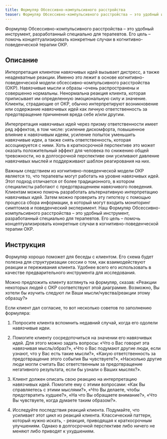 ```yaml
---
title: Формуляр Обсессивно-компульсивного расстройства
teaser: Формуляр Обсессивно-компульсивного расстройства – это удобный инструмент, разработанный специально для терапевтов. Его цель – помочь концептуализировать конкретные случаи в когнитивно-поведенческой терапии ОКР.
---
```


Формуляр Обсессивно-компульсивного расстройства – это удобный инструмент, разработанный специально для терапевтов. Его цель – помочь концептуализировать конкретные случаи в когнитивно-поведенческой терапии ОКР.

## Описание

Интерпретация клиентом навязчивых идей вызывает дистресс, а также
неадекватные реакции. Именно это лежит в основе когнитивно-поведенческой
модели обсессивно-компульсивного расстройства (ОКР). Навязчивые мысли и
образы –очень распространены и совершенно нормальны. Ненормальна реакция
клиента, которая приписывает им определенную эмоциональную силу и
значение. Клиенты, страдающие от ОКР, обычно интерпретируют
возникновение или содержание навязчивых идей как личную ответственность
за предотвращение причинения вреда себе и/или другим.

Интерпретация навязчивых идей через призму ответственности имеет ряд
эффектов, в том числе: усиление дискомфорта, повышенное влияние к
навязчивым идеям, усиление попыток уменьшить навязчивые идеи, а также
снять ответственность, которая ассоциируется с ними. Хоть в
краткосрочной перспективе это может оказать положительный эффект для
человека по снижению общей тревожности, но в долгосрочной перспективе
они усиливают давление навязчивых мыслей и поддерживают шаблон
реагирования на них.

Важным следствием из когнитивно-поведенческой модели ОКР является то,
что терапевты могут работать на уровне навязчивых идей. Этот подход
отличается от более традиционного, в котором специалисты работают с
предотвращением навязчивого поведения. Клиентам можно помочь разработать
альтернативную интерпретацию навязчивых идей. Затем можно проверить эту
гипотезу с помощью процесса сбора информации, в который могут входить
мониторинг симптомов и поведенческий эксперимент. Наш Формуляр
Обсессивно-компульсивного расстройства – это удобный инструмент,
разработанный специально для терапевтов. Его цель – помочь
концептуализировать конкретные случаи в когнитивно-поведенческой терапии
ОКР.

## Инструкция

Формуляр хорошо поможет для беседы с клиентом. Его схема будет полезна
для структуризации сессии о том, как взаимодействуют реакции и
переживания клиента. Удобнее всего его использовать в качестве
предварительного инструмента для исследования.

Можно предложить клиенту взглянуть на формуляр, сказав: «Реакции
некоторых людей с ОКР соответствуют этой диаграмме. Возможно, Вы хотели
бы изучить следуют ли Ваши мысли/чувства/реакции этому образцу?»

Если клиент дал согласие, то вот несколько советов по заполнению
формуляра:

1.  Попросите клиента вспомнить недавний случай, когда его одолели
    навязчивые идеи.

2.  Помогите клиенту сосредоточиться на значении его навязчивых идей.
    Для этого можно задать вопросы: «Что о Вас говорит эта навязчивая
    мысль/образ?», «Что о Вас подумают другие люди, если узнают, что у
    Вас есть такие мысли?», «Какую ответственность за предотвращение
    этого события Вы чувствуете?», «Насколько другие люди могли считать
    Вас ответственным за предотвращение негативного результата, если бы
    узнали о Ваших мыслях?».

3.  Клиент должен описать свою реакцию на интерпретацию навязчивых идей.
    Помогите ему с этими вопросами: «Как Вы справляетесь с этими
    мыслями?», «Что Вы делаете, чтобы предотвратить худшее?», «На что Вы
    обращаете внимание?», «Что Вы чувствуете, когда думаете таким
    образом?».

4.  Исследуйте последствия реакций клиента. Подумайте, что усиливает
    этот цикл из реакций клиента. Классический паттерн, который нужно
    искать, - реакция, приводящая к краткосрочным улучшениям. Однако в
    долгосрочной перспективе либо ничего не меняют либо приводят к
    ухудшениям.
